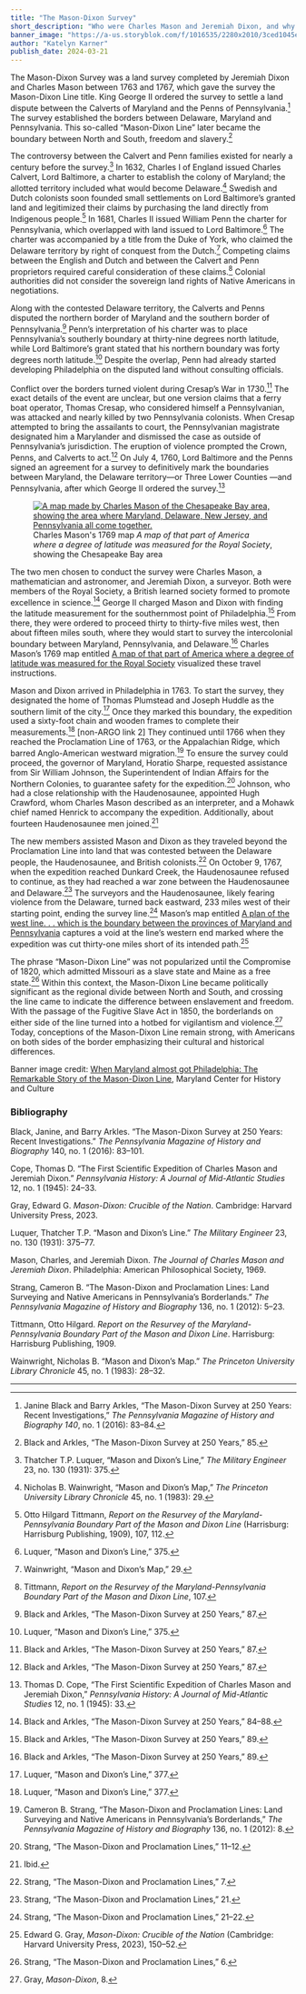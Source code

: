 ```yaml
---
title: "The Mason-Dixon Survey"
short_description: "Who were Charles Mason and Jeremiah Dixon, and why was the Mason-Dixon Line created?"
banner_image: "https://a-us.storyblok.com/f/1016535/2280x2010/3ced1045ed/mason-and-dixon.jpg"
author: "Katelyn Karner"
publish_date: 2024-03-21
---
```


The Mason-Dixon Survey was a land survey completed by Jeremiah Dixon and Charles Mason between 1763 and 1767, which gave the survey the Mason-Dixon Line title. King George II ordered the survey to settle a land dispute between the Calverts of Maryland and the Penns of Pennsylvania.[^1] The survey established the borders between Delaware, Maryland and Pennsylvania. This so-called “Mason-Dixon Line” later became the boundary between North and South, freedom and slavery.[^2]

The controversy between the Calvert and Penn families existed for nearly a century before the survey.[^3] In 1632, Charles I of England issued Charles Calvert, Lord Baltimore, a charter to establish the colony of Maryland; the allotted territory included what would become Delaware.[^4] Swedish and Dutch colonists soon founded small settlements on Lord Baltimore’s granted land and legitimized their claims by purchasing the land directly from Indigenous people.[^5] In 1681, Charles II issued William Penn the charter for Pennsylvania, which overlapped with land issued to Lord Baltimore.[^6] The charter was accompanied by a title from the Duke of York, who claimed the Delaware territory by right of conquest from the Dutch.[^7] Competing claims between the English and Dutch and between the Calvert and Penn proprietors required careful consideration of these claims.[^8] Colonial authorities did not consider the sovereign land rights of Native Americans in negotiations.

Along with the contested Delaware territory, the Calverts and Penns disputed the northern border of Maryland and the southern border of Pennsylvania.[^9] Penn’s interpretation of his charter was to place Pennsylvania’s southerly boundary at thirty-nine degrees north latitude, while Lord Baltimore’s grant stated that his northern boundary was forty degrees north latitude.[^10] Despite the overlap, Penn had already started developing Philadelphia on the disputed land without consulting officials.

Conflict over the borders turned violent during Cresap’s War in 1730.[^11] The exact details of the event are unclear, but one version claims that a ferry boat operator, Thomas Cresap, who considered himself a Pennsylvanian, was attacked and nearly killed by two Pennsylvania colonists. When Cresap attempted to bring the assailants to court, the Pennsylvanian magistrate designated him a Marylander and dismissed the case as outside of Pennsylvania’s jurisdiction. The eruption of violence prompted the Crown, Penns, and Calverts to act.[^12] On July 4, 1760, Lord Baltimore and the Penns signed an agreement for a survey to definitively mark the boundaries between Maryland, the Delaware territory—or Three Lower Counties —and Pennsylvania, after which George II ordered the survey.[^13]

<figure class="table float-left mr-5 mb-10">
  <a href="/maps/commonwealth:z603vm71s">
    <img src="https://iiif.digitalcommonwealth.org/iiif/2/commonwealth:z603vm722/229,239,2314,4007/pct:50/0/default.jpg" alt="A map made by Charles Mason of the Chesapeake Bay area, showing the area where Maryland, Delaware, New Jersey, and Pennsylvania all come together."/>
  </a>
  <figcaption class="table-caption caption-bottom mt-0">
    Charles Mason's 1769 map <em>A map of that part of America where a degree of latitude was measured for the Royal Society</em>, showing the Chesapeake Bay area
  </figcaption>
</figure>

The two men chosen to conduct the survey were Charles Mason, a mathematician and astronomer, and Jeremiah Dixon, a surveyor. Both were members of the Royal Society, a British learned society formed to promote excellence in science.[^14] George II charged Mason and Dixon with finding the latitude measurement for the southernmost point of Philadelphia.[^15] From there, they were ordered to proceed thirty to thirty-five miles west, then about fifteen miles south, where they would start to survey the intercolonial boundary between Maryland, Pennsylvania, and Delaware.[^16] Charles Mason’s 1769 map entitled [A map of that part of America where a degree of latitude was measured for the Royal Society](/maps/commonwealth:z603vm71s) visualized these travel instructions.

Mason and Dixon arrived in Philadelphia in 1763. To start the survey, they designated the home of Thomas Plumstead and Joseph Huddle as the southern limit of the city.[^17] Once they marked this boundary, the expedition used a sixty-foot chain and wooden frames to complete their measurements.[^18] [non-ARGO link 2] They continued until 1766 when they reached the Proclamation Line of 1763, or the Appalachian Ridge, which barred Anglo-American westward migration.[^19] To ensure the survey could proceed, the governor of Maryland, Horatio Sharpe, requested assistance from Sir William Johnson, the Superintendent of Indian Affairs for the Northern Colonies, to guarantee safety for the expedition.[^20] Johnson, who had a close relationship with the Haudenosaunee, appointed Hugh Crawford, whom Charles Mason described as an interpreter, and a Mohawk chief named Henrick to accompany the expedition. Additionally, about fourteen Haudenosaunee men joined.[^21]

The new members assisted Mason and Dixon as they traveled beyond the Proclamation Line into land that was contested between the Delaware people, the Haudenosaunee, and British colonists.[^22] On October 9, 1767, when the expedition reached Dunkard Creek, the Haudenosaunee refused to continue, as they had reached a war zone between the Haudenosaunee and Delaware.[^23] The surveyors and the Haudenosaunee, likely fearing violence from the Delaware, turned back eastward, 233 miles west of their starting point, ending the survey line.[^24] Mason’s map entitled [A plan of the west line. . . which is the boundary between the provinces of Maryland and Pennsylvania](https://www.loc.gov/resource/g3841f.ct002075/?r=-0.085,-0.141,1.111,0.704,0) captures a void at the line’s western end marked where the expedition was cut thirty-one miles short of its intended path.[^25]

The phrase “Mason-Dixon Line” was not popularized until the Compromise of 1820, which admitted Missouri as a slave state and Maine as a free state.[^26] Within this context, the Mason-Dixon Line became politically significant as the regional divide between North and South, and crossing the line came to indicate the difference between enslavement and freedom. With the passage of the Fugitive Slave Act in 1850, the borderlands on either side of the line turned into a hotbed for vigilantism and violence.[^27] Today, conceptions of the Mason-Dixon Line remain strong, with Americans on both sides of the border emphasizing their cultural and historical differences.

Banner image credit: [When Maryland almost got Philadelphia: The Remarkable Story of the Mason-Dixon Line](https://www.mdhistory.org/when-maryland-almost-got-philadelphia-the-remarkable-story-of-the-mason-dixon-line/), Maryland Center for History and Culture

[^1]: Janine Black and Barry Arkles, “The Mason-Dixon Survey at 250 Years: Recent Investigations,” _The Pennsylvania Magazine of History and Biography 140_, no. 1 (2016): 83–84.

[^2]: Black and Arkles, “The Mason-Dixon Survey at 250 Years,” 85.

[^3]: Thatcher T.P. Luquer, “Mason and Dixon’s Line,” _The Military Engineer_ 23, no. 130 (1931): 375.

[^4]: Nicholas B. Wainwright, “Mason and Dixon’s Map,” _The Princeton University Library Chronicle_ 45, no. 1 (1983): 29.

[^5]: Otto Hilgard Tittmann, _Report on the Resurvey of the Maryland-Pennsylvania Boundary Part of the Mason and Dixon Line_ (Harrisburg: Harrisburg Publishing, 1909), 107, 112.

[^6]: Luquer, “Mason and Dixon’s Line,” 375.

[^7]: Wainwright, “Mason and Dixon’s Map,” 29.

[^8]: Tittmann, _Report on the Resurvey of the Maryland-Pennsylvania Boundary Part of the Mason and Dixon Line_, 107.

[^9]: Black and Arkles, “The Mason-Dixon Survey at 250 Years,” 87.

[^10]: Luquer, “Mason and Dixon’s Line,” 375.

[^11]: Black and Arkles, “The Mason-Dixon Survey at 250 Years,” 87.

[^12]: Black and Arkles, “The Mason-Dixon Survey at 250 Years,” 87.

[^13]: Thomas D. Cope, “The First Scientific Expedition of Charles Mason and Jeremiah Dixon,” _Pennsylvania History: A Journal of Mid-Atlantic Studies_ 12, no. 1 (1945): 33.

[^14]: Black and Arkles, “The Mason-Dixon Survey at 250 Years,” 84–88.

[^15]: Black and Arkles, “The Mason-Dixon Survey at 250 Years,” 89.

[^16]: Black and Arkles, “The Mason-Dixon Survey at 250 Years,” 89.

[^17]: Luquer, “Mason and Dixon’s Line,” 377.

[^18]: Luquer, “Mason and Dixon’s Line,” 377.

[^19]: Cameron B. Strang, “The Mason-Dixon and Proclamation Lines: Land Surveying and Native Americans in Pennsylvania’s Borderlands,” _The Pennsylvania Magazine of History and Biography_ 136, no. 1 (2012): 8.

[^20]: Strang, “The Mason-Dixon and Proclamation Lines,” 11–12.

[^21]: Ibid.

[^22]: Strang, “The Mason-Dixon and Proclamation Lines,” 7.

[^23]: Strang, “The Mason-Dixon and Proclamation Lines,” 21.

[^24]: Strang, “The Mason-Dixon and Proclamation Lines,” 21–22.

[^25]: Edward G. Gray, _Mason-Dixon: Crucible of the Nation_ (Cambridge: Harvard University Press, 2023), 150–52.

[^26]: Strang, “The Mason-Dixon and Proclamation Lines,” 6.

[^27]: Gray, _Mason-Dixon_, 8.


### Bibliography

Black, Janine, and Barry Arkles. “The Mason-Dixon Survey at 250 Years: Recent Investigations.” _The Pennsylvania Magazine of History and Biography_ 140, no. 1 (2016): 83–101.

Cope, Thomas D. “The First Scientific Expedition of Charles Mason and Jeremiah Dixon.” _Pennsylvania History: A Journal of Mid-Atlantic Studies_ 12, no. 1 (1945): 24–33.

Gray, Edward G. _Mason-Dixon: Crucible of the Nation_. Cambridge: Harvard University Press, 2023.

Luquer, Thatcher T.P. “Mason and Dixon’s Line.” _The Military Engineer_ 23, no. 130 (1931): 375–77.

Mason, Charles, and Jeremiah Dixon. _The Journal of Charles Mason and Jeremiah Dixon_. Philadelphia: American Philosophical Society, 1969.

Strang, Cameron B. “The Mason-Dixon and Proclamation Lines: Land Surveying and Native Americans in Pennsylvania’s Borderlands.” _The Pennsylvania Magazine of History and Biography_ 136, no. 1 (2012): 5–23.

Tittmann, Otto Hilgard. _Report on the Resurvey of the Maryland-Pennsylvania Boundary Part of the Mason and Dixon Line_. Harrisburg: Harrisburg Publishing, 1909.

Wainwright, Nicholas B. “Mason and Dixon’s Map.” _The Princeton University Library Chronicle_ 45, no. 1 (1983): 28–32.

***

